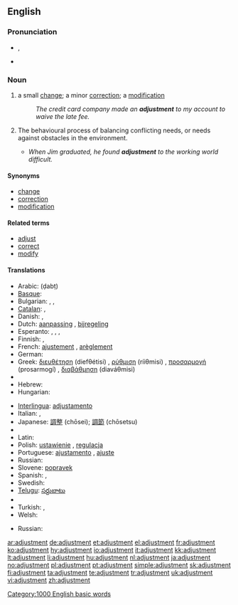 ==English==
{{wikipedia}}

===Pronunciation===
* {{IPA|/əˈdʒʌst.mənt/}}, {{SAMPA|/@"dZVst.m@nt/}}
* {{audio|en-us-adjustment.ogg|Audio (US)}}

===Noun===
{{en-noun}}

# a small [[change]]; a minor [[correction]]; a [[modification]]
#: ''The credit card company made an '''adjustment''' to my account to waive the late fee.''
# {{psychology}} The behavioural process of balancing conflicting needs, or needs against obstacles in the environment.
#*''When Jim graduated, he found '''adjustment''' to the working world difficult.''

====Synonyms====
* [[change]]
* [[correction]]
* [[modification]]

====Related terms====
* [[adjust]]
* [[correct]]
* [[modify]]

====Translations====
{{trans-top|small change}}
* Arabic: {{Arab|[[ضبط]]}} (ḍabṭ) {{m}}
* [[Basque]]: {{t|eu|egokitze|xs=Basque}}
* Bulgarian: {{t|bg|нагласяване}},  {{t|bg|приспособяване}},  {{t|bg|настройка}}
* [[Catalan]]: {{t|ca|ajust|m}}, {{t|ca|ajustment|m}}
* Danish: {{t|da|justering|c}}, {{t|da|tilpasning|c}}
* Dutch: [[aanpassing]] {{f}}, [[bijregeling]] {{f}}
* Esperanto: {{t-|eo|adapto|xs=Esperanto}},  {{t|eo|akomodo|xs=Esperanto}},  {{t|eo|alĝustigo|xs=Esperanto}},  {{t|eo|ĝustigo|xs=Esperanto}}
* Finnish: {{t-|fi|säätö}}, {{t-|fi|hienosäätö}}
* French: [[ajustement]] {{m}}, [[arèglement]] {{m}}
* German: {{t+|de|Anpassung|f}}
* Greek: [[διευθέτηση]] (diefθétisi) {{f}}, [[ρύθμιση]] (ríiθmisi) {{f}}, [[προσαρμογή]] (prosarmogí) {{f}}, [[διαβάθμηση]] (diaváθmisi) {{f}}
* {{trreq|Guarani}}
* Hebrew: {{t+|he|כוון|m|alt=כִּוּוּן}}
* Hungarian: {{t|hu|beállítás}}
{{trans-mid}}
* [[Interlingua]]: [[adjustamento]]
* Italian: {{t+|it|adattamento|m}}, {{t+|it|inserimento|m}}
* Japanese: [[調整]] (chōsei); [[調節]] (chōsetsu)
* {{trreq|Korean}}
* Latin: {{t-|la|accommodatio|f|alt=accommodātiō}}
* Polish: [[ustawienie]] {{n}}, [[regulacja]] {{f}}
* Portuguese: [[ajustamento]] {{m}}, [[ajuste]] {{m}}
* Russian: {{t|ru|юстировка|f|tr=justiróvka}}
* Slovene: [[popravek]] {{m}}
* Spanish: {{t-|es|ajuste|m}}, {{t|es|modificación|f}}
* Swedish: {{t|sv|justering|c}}
* [[Telugu]]: [[సర్దుబాటు]]
* {{trreq|Tupinambá}}
* Turkish: {{t|tr|ayarlama}},  {{t|tr|ayar}}
* Welsh: {{t|cy|cyweiriad|m|xs=Welsh}}
{{trans-bottom}}

{{trans-top|(psychology) The behavioural process of balancing conflicting needs, or needs against obstacles in the environment}}
* Russian: {{t+|ru|адаптация|f}}
{{trans-mid}}
{{trans-bottom}}

[[Category:1000 English basic words]]

[[ar:adjustment]]
[[de:adjustment]]
[[et:adjustment]]
[[el:adjustment]]
[[fr:adjustment]]
[[ko:adjustment]]
[[hy:adjustment]]
[[io:adjustment]]
[[it:adjustment]]
[[kk:adjustment]]
[[lt:adjustment]]
[[li:adjustment]]
[[hu:adjustment]]
[[nl:adjustment]]
[[ja:adjustment]]
[[no:adjustment]]
[[pl:adjustment]]
[[pt:adjustment]]
[[simple:adjustment]]
[[sk:adjustment]]
[[fi:adjustment]]
[[ta:adjustment]]
[[te:adjustment]]
[[tr:adjustment]]
[[uk:adjustment]]
[[vi:adjustment]]
[[zh:adjustment]]